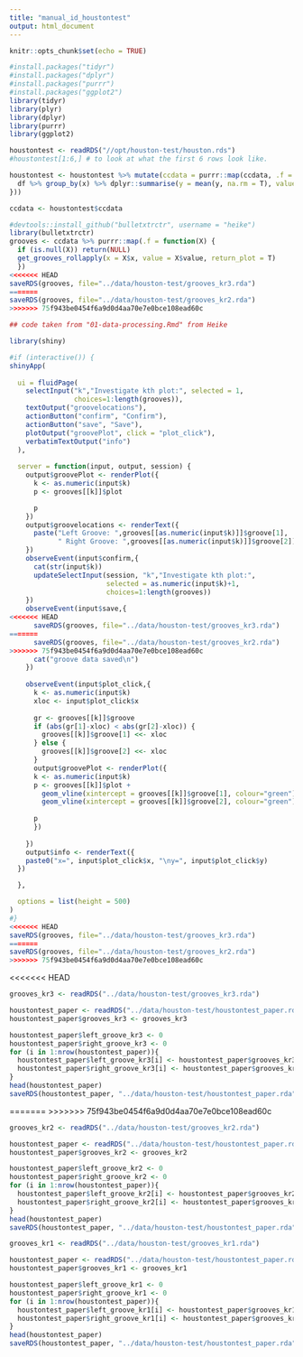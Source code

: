 ```yaml
---
title: "manual_id_houstontest"
output: html_document
---
```


```r
knitr::opts_chunk$set(echo = TRUE)
```

```r
#install.packages("tidyr")
#install.packages("dplyr")
#install.packages("purrr")
#install.packages("ggplot2")
library(tidyr)
library(plyr)
library(dplyr)
library(purrr)
library(ggplot2)

houstontest <- readRDS("//opt/houston-test/houston.rds")
#houstontest[1:6,] # to look at what the first 6 rows look like.  
```

```r
houstontest <- houstontest %>% mutate(ccdata = purrr::map(ccdata, .f = function(df){
  df %>% group_by(x) %>% dplyr::summarise(y = mean(y, na.rm = T), value = mean(value, na.rm = T))
}))

ccdata <- houstontest$ccdata

```

```r
#devtools::install_github("bulletxtrctr", username = "heike")
library(bulletxtrctr)
grooves <- ccdata %>% purrr::map(.f = function(X) {
  if (is.null(X)) return(NULL) 
  get_grooves_rollapply(x = X$x, value = X$value, return_plot = T)
  })
<<<<<<< HEAD
saveRDS(grooves, file="../data/houston-test/grooves_kr3.rda")
=======
saveRDS(grooves, file="../data/houston-test/grooves_kr2.rda")
>>>>>>> 75f943be0454f6a9d0d4aa70e7e0bce108ead60c
```

```r
## code taken from "01-data-processing.Rmd" from Heike

library(shiny)

#if (interactive()) {
shinyApp(
  
  ui = fluidPage(
    selectInput("k","Investigate kth plot:", selected = 1,
                choices=1:length(grooves)),
    textOutput("groovelocations"),
    actionButton("confirm", "Confirm"),
    actionButton("save", "Save"),
    plotOutput("groovePlot", click = "plot_click"),
    verbatimTextOutput("info")
  ),
  
  server = function(input, output, session) {
    output$groovePlot <- renderPlot({
      k <- as.numeric(input$k)
      p <- grooves[[k]]$plot 

      p
    })
    output$groovelocations <- renderText({
      paste("Left Groove: ",grooves[[as.numeric(input$k)]]$groove[1], 
            " Right Groove: ",grooves[[as.numeric(input$k)]]$groove[2])
    })
    observeEvent(input$confirm,{
      cat(str(input$k))
      updateSelectInput(session, "k","Investigate kth plot:", 
                        selected = as.numeric(input$k)+1,
                        choices=1:length(grooves))
    })
    observeEvent(input$save,{
<<<<<<< HEAD
      saveRDS(grooves, file="../data/houston-test/grooves_kr3.rda")
=======
      saveRDS(grooves, file="../data/houston-test/grooves_kr2.rda")
>>>>>>> 75f943be0454f6a9d0d4aa70e7e0bce108ead60c
      cat("groove data saved\n")
    })
    
    observeEvent(input$plot_click,{
      k <- as.numeric(input$k)
      xloc <- input$plot_click$x
      
      gr <- grooves[[k]]$groove
      if (abs(gr[1]-xloc) < abs(gr[2]-xloc)) {
        grooves[[k]]$groove[1] <<- xloc
      } else {
        grooves[[k]]$groove[2] <<- xloc
      }
      output$groovePlot <- renderPlot({ 
      k <- as.numeric(input$k)
      p <- grooves[[k]]$plot + 
        geom_vline(xintercept = grooves[[k]]$groove[1], colour="green") +
        geom_vline(xintercept = grooves[[k]]$groove[2], colour="green")
    
      p
      })
  
    })
    output$info <- renderText({
    paste0("x=", input$plot_click$x, "\ny=", input$plot_click$y)
  })

  },

  options = list(height = 500)
)
#}
<<<<<<< HEAD
saveRDS(grooves, file="../data/houston-test/grooves_kr3.rda")
=======
saveRDS(grooves, file="../data/houston-test/grooves_kr2.rda")
>>>>>>> 75f943be0454f6a9d0d4aa70e7e0bce108ead60c

```



<<<<<<< HEAD

```r
grooves_kr3 <- readRDS("../data/houston-test/grooves_kr3.rda")

houstontest_paper <- readRDS("../data/houston-test/houstontest_paper.rda")
houstontest_paper$grooves_kr3 <- grooves_kr3

houstontest_paper$left_groove_kr3 <- 0
houstontest_paper$right_groove_kr3 <- 0
for (i in 1:nrow(houstontest_paper)){
  houstontest_paper$left_groove_kr3[i] <- houstontest_paper$grooves_kr3[[i]]$groove[1]
  houstontest_paper$right_groove_kr3[i] <- houstontest_paper$grooves_kr3[[i]]$groove[2]
}
head(houstontest_paper)
saveRDS(houstontest_paper, "../data/houston-test/houstontest_paper.rda")
```



=======
>>>>>>> 75f943be0454f6a9d0d4aa70e7e0bce108ead60c
```r
grooves_kr2 <- readRDS("../data/houston-test/grooves_kr2.rda")

houstontest_paper <- readRDS("../data/houston-test/houstontest_paper.rda")
houstontest_paper$grooves_kr2 <- grooves_kr2

houstontest_paper$left_groove_kr2 <- 0
houstontest_paper$right_groove_kr2 <- 0
for (i in 1:nrow(houstontest_paper)){
  houstontest_paper$left_groove_kr2[i] <- houstontest_paper$grooves_kr2[[i]]$groove[1]
  houstontest_paper$right_groove_kr2[i] <- houstontest_paper$grooves_kr2[[i]]$groove[2]
}
head(houstontest_paper)
saveRDS(houstontest_paper, "../data/houston-test/houstontest_paper.rda")
```


```r
grooves_kr1 <- readRDS("../data/houston-test/grooves_kr1.rda")

houstontest_paper <- readRDS("../data/houston-test/houstontest_paper.rda")
houstontest_paper$grooves_kr1 <- grooves_kr1

houstontest_paper$left_groove_kr1 <- 0
houstontest_paper$right_groove_kr1 <- 0
for (i in 1:nrow(houstontest_paper)){
  houstontest_paper$left_groove_kr1[i] <- houstontest_paper$grooves_kr1[[i]]$groove[1]
  houstontest_paper$right_groove_kr1[i] <- houstontest_paper$grooves_kr1[[i]]$groove[2]
}
head(houstontest_paper)
saveRDS(houstontest_paper, "../data/houston-test/houstontest_paper.rda")
```